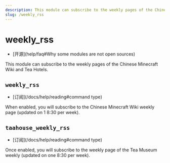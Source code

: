 ```yaml
---
description: This module can subscribe to the weekly pages of the Chinese Minecraft Wiki and Tea Tea Weekly News.
slug: /weekly_rss
---
```


# weekly_rss

-   [开源]\(help/faq#Why some modules are not open sources)

This module can subscribe to the weekly pages of the Chinese Minecraft Wiki and Tea Hotels.

## `weekly_rss`

-   [订阅]\(/docs/help/reading#command type)

When enabled, you will subscribe to the Chinese Minecraft Wiki weekly page (updated on 1 8:30 per week).

## `taahouse_weekly_rss`

-   [订阅]\(/docs/help/reading#command type)

Once enabled, you will subscribe to the weekly page of the Tea Museum weekly (updated on one 8:30 per week).
